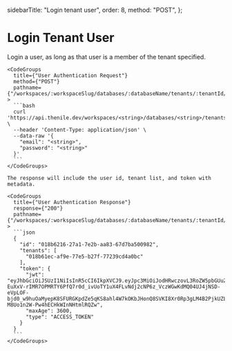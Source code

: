   sidebarTitle: "Login tenant user",
  order: 8,
  method: "POST",
};

# Login Tenant User

<div className="grid grid-cols-2 gap-4">
    Login a user, as long as that user is a member of the tenant specified.

    <CodeGroups
      title={"User Authentication Request"}
      method={"POST"}
      pathname={"/workspaces/:workspaceSlug/databases/:databaseName/tenants/:tenantId/users/login"}
    >
      ```bash
      curl 'https://api.thenile.dev/workspaces/<string>/databases/<string>/tenants/<string>/users/login' \
      --header 'Content-Type: application/json' \
      --data-raw '{
        "email": "<string>",
        "password": "<string>"
      }'
      ```
    </CodeGroups>

    The response will include the user id, tenant list, and token with metadata.

    <CodeGroups
      title={"User Authentication Response"}
      response={"200"}
      pathname={"/workspaces/:workspaceSlug/databases/:databaseName/tenants/:tenantId/users/login"}
    >
      ```json
      {
        "id": "018b6216-27a1-7e2b-aa83-67d7ba500982",
        "tenants": [
          "018b61ec-af9e-77e5-b27f-77239cd4a0bc"
        ],
        "token": {
          "jwt": "eyJhbGciOiJSUzI1NiIsInR5cCI6IkpXVCJ9.eyJpc3MiOiJodHRwczovL3RoZW5pbGUuZGV2IiwiYXVkIjpbImRhdGFiYXNlOjAxOGI2MWJjLWNmMmMtNzM5Mi05MmE2LWYxYTgxMWNmNDQxOSIsIm5pbGUiXSwiaWF0IjoxNjk4MTU5MDQ0LCJleHAiOjE2OTgxNjI2NDQsInN1YiI6IjAxOGI2MjE2LTI3YTEtN2UyYi1hYTgzLTY3ZDdiYTUwMDk4MiIsImp0aSI6IjkxN2I1MDA1LTRjNWEtNDdiYy1hNDE5LTc4M2Y5MzI5ZTdkMyIsIm5hbWUiOiJwc2NrYXVnaHQiLCJlbWFpbCI6InNjb3R0aWN1c0Btc24uY29tIiwic2NvcGUiOiJkYXNoYm9hcmQifQ.jxtxzgi6N66OXaeEZwjH4i_wIxvGDak4iAh4XHICzdtQYKnqc4tvBmQ3xxyjvy_u_wmwOMdw_YJlqGwiWVL5TJyyVuHTBV8z-EuXxV-rIMR7OPMRTY6PfQ7r0d_ivUoTY1uX4FLvNdj2cNP6z_VczWGwKdMQ04UJ4jNSD-eVpLOF-bjd0_w9huOaMyepK8SFURGKpdZe5qKS8ahl4W7kOKbJHonQ8SVKI8Xr0Rp3gLM4B2PjkUZL0ImICxlLcpz3q0PdL54nEU8iGFnlSrppAD5VzYK1H9Wfa9ycGDkSWGP4IejD7hHX3xAv-M8Uo1n2W-Pw4hECHkWInNHtmlRQZw",
          "maxAge": 3600,
          "type": "ACCESS_TOKEN"
        }
      }
      ```
    </CodeGroups>

</div>
